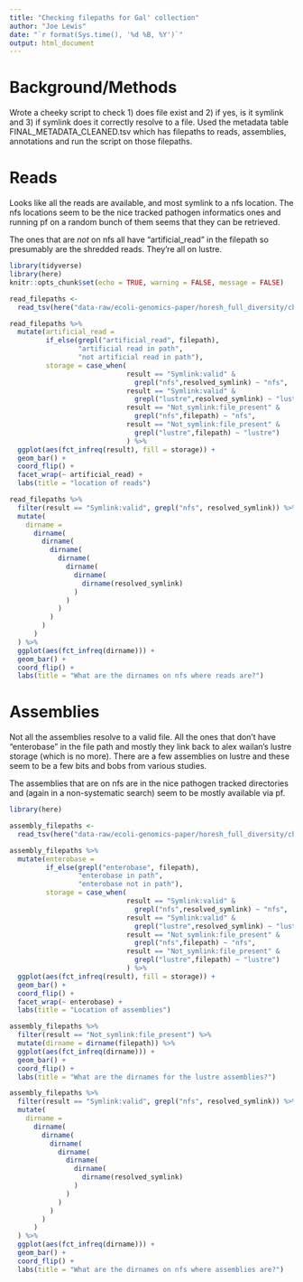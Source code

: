 ```yaml
---
title: "Checking filepaths for Gal' collection"
author: "Joe Lewis"
date: "`r format(Sys.time(), '%d %B, %Y')`"
output: html_document
---
```


# Background/Methods

Wrote a cheeky script to check 1) does file exist and 2) if yes, is it symlink
and 3) if symlink does it correctly resolve to a file. Used the metadata table
FINAL_METADATA_CLEANED.tsv which has filepaths to reads, assemblies,
annotations and run the script on those filepaths. 

# Reads

Looks like all the reads are available, and most symlink to a nfs location. The
nfs locations seem to be the nice tracked pathogen informatics ones and running
pf on a random bunch of them seems that they can be retrieved.

The ones that are *not* on nfs all have "artificial_read" in  the filepath so
presumably are the shredded reads. They're all on lustre.

```r

library(tidyverse)
library(here)
knitr::opts_chunk$set(echo = TRUE, warning = FALSE, message = FALSE)

```

```r


read_filepaths <- 
  read_tsv(here("data-raw/ecoli-genomics-paper/horesh_full_diversity/check_read_filepaths.txt"))

read_filepaths %>%
  mutate(artificial_read = 
         if_else(grepl("artificial_read", filepath),
                 "artificial read in path", 
                 "not artificial read in path"),
         storage = case_when(
                             result == "Symlink:valid" &
                               grepl("nfs",resolved_symlink) ~ "nfs",
                             result == "Symlink:valid" &
                               grepl("lustre",resolved_symlink) ~ "lustre",
                             result == "Not_symlink:file_present" &
                               grepl("nfs",filepath) ~ "nfs",
                             result == "Not_symlink:file_present" &
                               grepl("lustre",filepath) ~ "lustre")
                             ) %>%
  ggplot(aes(fct_infreq(result), fill = storage)) +
  geom_bar() +
  coord_flip() +
  facet_wrap(~ artificial_read) +
  labs(title = "location of reads")

```

```r

read_filepaths %>%
  filter(result == "Symlink:valid", grepl("nfs", resolved_symlink)) %>%
  mutate(
    dirname =
      dirname(
        dirname(
          dirname(
            dirname(
              dirname(
                dirname(
                  dirname(resolved_symlink)
                )
              )
            )
          )
        )
      )
  ) %>%
  ggplot(aes(fct_infreq(dirname))) +
  geom_bar() +
  coord_flip() +
  labs(title = "What are the dirnames on nfs where reads are?")
```

# Assemblies

Not all the assemblies resolve to a valid file. All the ones that don't have
"enterobase" in the file path and mostly they link back to alex wailan's lustre
storage (which is no more). There are a few assemblies on lustre and these seem
to be a few bits and bobs from various studies.

The assemblies that are on nfs are in the nice pathogen tracked directories and
(again in a non-systematic search) seem to be mostly available via pf.

```r

library(here)

assembly_filepaths <- 
  read_tsv(here("data-raw/ecoli-genomics-paper/horesh_full_diversity/check_assembly_filepaths.txt"))

assembly_filepaths %>%
  mutate(enterobase = 
         if_else(grepl("enterobase", filepath),
                 "enterobase in path", 
                 "enterobase not in path"),
         storage = case_when(
                             result == "Symlink:valid" &
                               grepl("nfs",resolved_symlink) ~ "nfs",
                             result == "Symlink:valid" &
                               grepl("lustre",resolved_symlink) ~ "lustre",
                             result == "Not_symlink:file_present" &
                               grepl("nfs",filepath) ~ "nfs",
                             result == "Not_symlink:file_present" &
                               grepl("lustre",filepath) ~ "lustre")
                             ) %>%
  ggplot(aes(fct_infreq(result), fill = storage)) +
  geom_bar() +
  coord_flip() +
  facet_wrap(~ enterobase) +
  labs(title = "Location of assemblies")

```

```r

assembly_filepaths %>%
  filter(result == "Not_symlink:file_present") %>%
  mutate(dirname = dirname(filepath)) %>%
  ggplot(aes(fct_infreq(dirname))) +
  geom_bar() +
  coord_flip() +
  labs(title = "What are the dirnames for the lustre assemblies?")

```

```r

assembly_filepaths %>%
  filter(result == "Symlink:valid", grepl("nfs", resolved_symlink)) %>%
  mutate(
    dirname =
      dirname(
        dirname(
          dirname(
            dirname(
              dirname(
                dirname(
                  dirname(resolved_symlink)
                )
              )
            )
          )
        )
      )
  ) %>%
  ggplot(aes(fct_infreq(dirname))) +
  geom_bar() +
  coord_flip() +
  labs(title = "What are the dirnames on nfs where assemblies are?")

```
